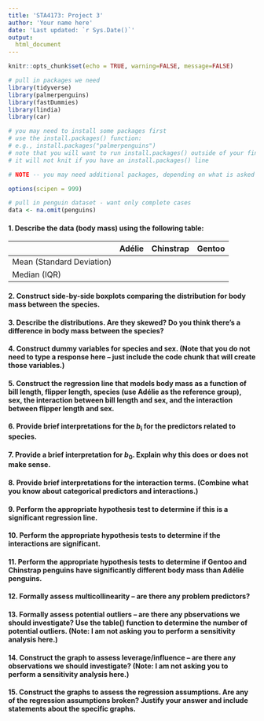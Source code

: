 ```yaml
---
title: 'STA4173: Project 3'
author: 'Your name here'
date: 'Last updated: `r Sys.Date()`'
output:
  html_document
---
```

  
```r
knitr::opts_chunk$set(echo = TRUE, warning=FALSE, message=FALSE)

# pull in packages we need
library(tidyverse)
library(palmerpenguins)
library(fastDummies)
library(lindia)
library(car)

# you may need to install some packages first
# use the install.packages() function:
# e.g., install.packages("palmerpenguins")
# note that you will want to run install.packages() outside of your final .Rmd file
# it will not knit if you have an install.packages() line

# NOTE -- you may need additional packages, depending on what is asked of you below :-)

options(scipen = 999)

# pull in penguin dataset - want only complete cases
data <- na.omit(penguins)
```

#### 1. Describe the data (body mass) using the following table: 
  
|                           | Adélie     | Chinstrap    | Gentoo       |
|---------------------------|------------|--------------|--------------|
| Mean (Standard Deviation) |            |              |              |
| Median (IQR)              |            |              |              |

#### 2. Construct side-by-side boxplots comparing the distribution for body mass between the species.
  
#### 3. Describe the distributions. Are they skewed? Do you think there's a difference in body mass between the species? 
  
#### 4. Construct dummy variables for species and sex. (Note that you do not need to type a response here -- just include the code chunk that will create those variables.)
  
#### 5. Construct the regression line that models body mass as a function of bill length, flipper length, species (use Adélie as the reference group), sex, the interaction between bill length and sex, and the interaction between flipper length and sex. 
  
#### 6. Provide brief interpretations for the *b*<sub>i</sub> for the predictors related to species. 

#### 7. Provide a brief interpretation for *b*<sub>0</sub>. Explain why this does or does not make sense.

#### 8. Provide brief interpretations for the interaction terms. (Combine what you know about categorical predictors and interactions.)

#### 9. Perform the appropriate hypothesis test to determine if this is a significant regression line.

#### 10. Perform the appropriate hypothesis tests to determine if the interactions are significant.
  
#### 11. Perform the appropriate hypothesis tests to determine if Gentoo and Chinstrap penguins have significantly different body mass than Adélie penguins.
  
#### 12. Formally assess multicollinearity -- are there any problem predictors?

#### 13. Formally assess potential outliers -- are there any pbservations we should investigate? Use the table() function to determine the number of potential outliers. (Note: I am not asking you to perform a sensitivity analysis here.)

#### 14. Construct the graph to assess leverage/influence -- are there any observations we should investigate? (Note: I am not asking you to perform a sensitivity analysis here.)
  
#### 15. Construct the graphs to assess the regression assumptions. Are any of the regression assumptions broken? Justify your answer and include statements about the specific graphs.